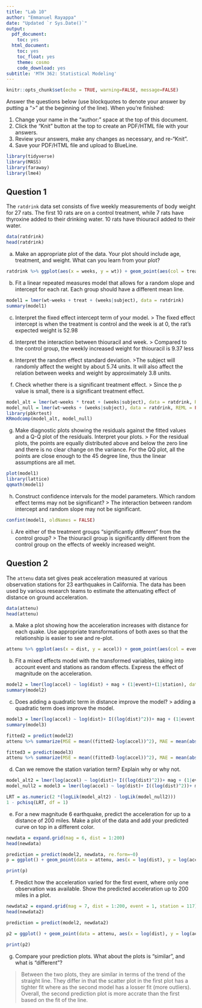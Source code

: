 ---
title: "Lab 10"
author: "Emmanuel Rayappa"
date: "Updated `r Sys.Date()`"
output:
  pdf_document:
    toc: yes
  html_document:
    toc: yes
    toc_float: yes
    theme: cosmo
    code_download: yes
subtitle: 'MTH 362: Statistical Modeling'
---

```{r, include=FALSE}
knitr::opts_chunk$set(echo = TRUE, warning=FALSE, message=FALSE)
```

Answer the questions below (use blockquotes to denote your answer by putting a ">" at the beginning of the line). When you're finished:

1.  Change your name in the "author:" space at the top of this document.
2.  Click the "Knit" button at the top to create an PDF/HTML file with your answers.
3.  Review your answers, make any changes as necessary, and re-"Knit".
4.  Save your PDF/HTML file and upload to BlueLine.

```{r, warning=FALSE, message=FALSE}
library(tidyverse)
library(MASS)
library(faraway)
library(lme4)
```

## Question 1

The `ratdrink` data set consists of five weekly measurements of body weight for 27 rats. The first 10 rats are on a control treatment, while 7 rats have thyroxine added to their drinking water. 10 rats have thiouracil added to their water.

```{r}
data(ratdrink)
head(ratdrink)
```

a) Make an appropriate plot of the data. Your plot should include age, treatment, and weight. What can you learn from your plot?
```{r}
ratdrink %>% ggplot(aes(x = weeks, y = wt)) + geom_point(aes(col = treat))
```

b) Fit a linear repeated measures model that allows for a random slope and intercept for each rat. Each group should have a different mean line.
```{r}
model1 = lmer(wt~weeks + treat + (weeks|subject), data = ratdrink)
summary(model1)
```

c) Interpret the fixed effect intercept term of your model.
> The fixed effect intercept is when the treatment is control and the week is at 0, the rat's expected weight is 52.98

d) Interpret the interaction between thiouracil and week.
> Compared to the control group, the weekly increased weight for thiouracil is 9.37 less

e) Interpret the random effect standard deviation.
>The subject will randomly affect the weight by about 5.74 units. It will also affect the relation between weeks and weight by approximately 3.8 units. 

f) Check whether there is a significant treatment effect.
> Since the p value is small, there is a significant treatment effect.

```{r}
model_alt = lmer(wt~weeks * treat + (weeks|subject), data = ratdrink, REML = FALSE)
model_null = lmer(wt~weeks + (weeks|subject), data = ratdrink, REML = FALSE)
library(pbkrtest)
KRmodcomp(model_alt, model_null)
```


g) Make diagnostic plots showing the residuals against the fitted values and a Q-Q plot of the residuals. Interpret your plots. 
> For the residual plots, the points are equally distributed above and below the zero line and there is no clear change on the variance. For the QQ plot, all the points are close enough to the 45 degree line, thus the linear assumptions are all met. 

```{r}
plot(model1)
library(lattice)
qqmath(model1)
```

h) Construct confidence intervals for the model parameters. Which random effect terms may not be significant?
> The interaction between random intercept and random slope may not be significant. 

```{r}
confint(model1, oldNames = FALSE)
```

i) Are either of the treatment groups "significantly different" from the control group?
> The thiouracil group is significantly different from the control group on the effects of weekly increased weight. 

## Question 2

The `attenu` data set gives peak acceleration measured at various observation stations for 23 earthquakes in California. The data has been used by various research teams to estimate the attenuating effect of distance on ground acceleration.

```{r}
data(attenu)
head(attenu)
```

a) Make a plot showing how the acceleration increases with distance for each quake. Use appropriate transformations of both axes so that the relationship is easier to see and re-plot.
```{r}
attenu %>% ggplot(aes(x = dist, y = accel)) + geom_point(aes(col = event)) + scale_x_log10() + scale_y_log10()
```

b) Fit a mixed effects model with the transformed variables, taking into account event and stations as random effects. Express the effect of magnitude on the acceleration. 
```{r}
model2 = lmer(log(accel) ~ log(dist) + mag + (1|event)+(1|station), data = attenu)
summary(model2)
```

c) Does adding a quadratic term in distance improve the model?
> adding a quadratic term does improve the model. 

```{r}
model3 = lmer(log(accel) ~ log(dist)+ I((log(dist)^2))+ mag + (1|event)+(1|station), data = attenu)
summary(model3)

fitted2 = predict(model2)
attenu %>% summarize(MSE = mean((fitted2-log(accel))^2), MAE = mean(abs(fitted2-log(accel))))

fitted3 = predict(model3)
attenu %>% summarize(MSE = mean((fitted3-log(accel))^2), MAE = mean(abs(fitted3-log(accel))))
```

d) Can we remove the station variation term? Explain why or why not.

```{r}
model_alt2 = lmer(log(accel) ~ log(dist)+ I((log(dist)^2))+ mag + (1|event)+(1|station), data = attenu, REML = FALSE)
model_null2 = model3 = lmer(log(accel) ~ log(dist)+ I((log(dist)^2))+ mag + (1|event), data = attenu, REML = FALSE)

LRT = as.numeric(2 *(logLik(model_alt2) - logLik(model_null2)))
1 - pchisq(LRT, df = 1)
```

e) For a new magnitude 6 earthquake, predict the acceleration for up to a distance of 200 miles. Make a plot of the data and add your predicted curve on top in a different color.

```{r}
newdata = expand.grid(mag = 6, dist = 1:200)
head(newdata)

prediction = predict(model2, newdata, re.form=~0)
p = ggplot() + geom_point(data = attenu, aes(x = log(dist), y = log(accel)), col = "blue") + geom_line(data = newdata, aes(x = log(dist), y = prediction), col = "red")

print(p)
```

f) Predict how the acceleration varied for the first event, where only one observation was available. Show the predicted acceleration up to 200 miles in a plot.

```{r}
newdata2 = expand.grid(mag = 7, dist = 1:200, event = 1, station = 117)
head(newdata2)

prediction = predict(model2, newdata2)

p2 = ggplot() + geom_point(data = attenu, aes(x = log(dist), y = log(accel)), col = "blue") + geom_line(data = newdata2, aes(x = log(dist), y = prediction), col = "red")

print(p2)
```

g) Compare your prediction plots. What about the plots is "similar", and what is "different"?

> Between the two plots, they are similar in terms of the trend of the straight line. They differ in that the scatter plot in the first plot has a tighter fit where as the second model has a losser fit (more outliers). Overall, the second prediction plot is more accrate than the first based on the fit of the line. 